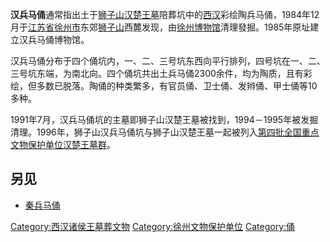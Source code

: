 {{文物保护单位
| 级别 = 全国
| 名称 = [[漢楚王墓群|漢楚王墓群]]
| 子项 = [[狮子山汉楚王墓|狮子山汉楚王墓]]及陪葬兵马俑坑
| 编号 = 4－63
| 分类 = 古墓葬
| 时代 = [[西汉|西汉]]
| 所在 = [[江蘇省|江蘇省]][[徐州市|徐州市]]
| 登录 = 1996年
| Cat = 江蘇全國重點文物保護單位
| 图片 =
| 图片大小 =
}}

'''汉兵马俑'''通常指出土于[[狮子山汉楚王墓|狮子山汉楚王墓]]陪葬坑中的[[西汉|西汉]]彩绘陶兵马俑，1984年12月于[[江苏省|江苏省]][[徐州市|徐州市]]东郊[[狮子山_(徐州)|狮子山]]西麓发现，由[[徐州博物馆|徐州博物馆]]清理發掘。1985年原址建立汉兵马俑博物馆。

汉兵马俑分布于四个俑坑内，一、二、三号坑东西向平行排列，四号坑在一、二、三号坑东端，为南北向。四个俑坑共出土兵马俑2300余件，均为陶质，且有彩绘，但多数已脱落。陶俑的种类繁多，有官员俑、卫士俑、发辫俑、甲士俑等10多种。

1991年7月，汉兵马俑坑的主墓即狮子山汉楚王墓被找到，1994－1995年被发掘清理。1996年，狮子山汉兵马俑坑与狮子山汉楚王墓一起被列入[[第四批全国重点文物保护单位|第四批全国重点文物保护单位]][[汉楚王墓群|汉楚王墓群]]。

==另见==
*[[秦始皇陵兵马俑|秦兵马俑]]

[[Category:西汉诸侯王墓葬文物|Category:西汉诸侯王墓葬文物]]
[[Category:徐州文物保护单位|Category:徐州文物保护单位]]
[[Category:俑|Category:俑]]